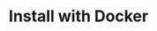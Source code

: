 ---
title: 'Install with Docker'
description: 'Instruction on how to install g4f on your computer'
---